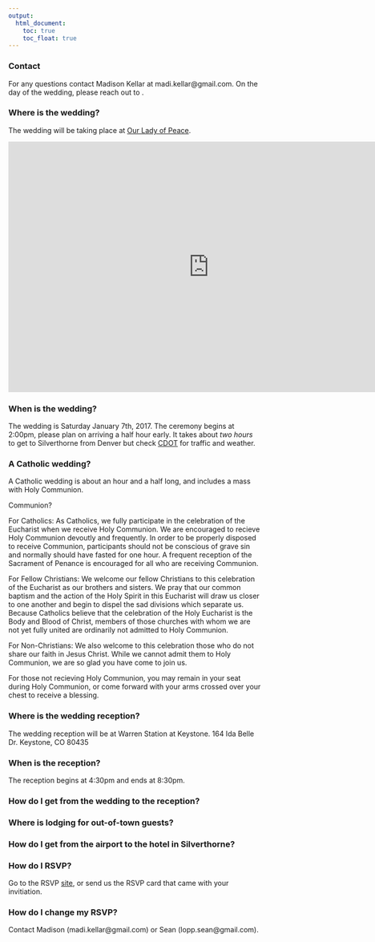 ```yaml
---
output:
  html_document:
    toc: true
    toc_float: true
---
```




### Contact
For any questions contact Madison Kellar at madi.kellar@gmail.com. On the day of the wedding, please reach out to .


### Where is the wedding?
The wedding will be taking place at [Our Lady of Peace](http://www.summitcatholic.org/our-lady-of-peace-silverthorne/).

<iframe width="800" height="500" src="http://www.summitcatholic.org/our-lady-of-peace-silverthorne/"  frameborder="0"  allowfullscreen></iframe>

### When is the wedding?
The wedding is Saturday January 7th, 2017. The ceremony begins at 2:00pm, please plan on arriving a half hour early. It takes about *two hours* to get to Silverthorne from Denver but check [CDOT](http://www.cotrip.org/highways.htm#?commuteRouteId=54) for traffic and weather.

### A Catholic wedding?

A Catholic wedding is about an hour and a half long, and includes a mass with Holy Communion.

Communion?

For Catholics:
As Catholics, we fully participate in the celebration of the Eucharist when we receive Holy Communion. We are encouraged to recieve Holy Communion devoutly and frequently. In order to be properly disposed to receive Communion, participants should not be conscious of grave sin and normally should have fasted for one hour. A frequent reception of the Sacrament of Penance is encouraged for all who are receiving Communion.

For Fellow Christians:
We welcome our fellow Christians to this celebration of the Eucharist as our brothers and sisters. We pray that our common baptism and the action of the Holy Spirit in this Eucharist will draw us closer to one another and begin to dispel the sad divisions which separate us. Because Catholics believe that the celebration of the Holy Eucharist is the Body and Blood of Christ, members of those churches with whom we are not yet fully united are ordinarily not admitted to Holy Communion.

For Non-Christians:
We also welcome to this celebration those who do not share our faith in Jesus Christ. While we cannot admit them to Holy Communion, we are so glad you have come to join us.

For those not recieving Holy Communion, you may remain in your seat during Holy Communion, or come forward with your arms crossed over your chest to receive a blessing.


### Where is the wedding reception?
The wedding reception will be at Warren Station at Keystone.
164 Ida Belle Dr.
Keystone, CO 80435

### When is the reception?
The reception begins at 4:30pm and ends at 8:30pm.

### How do I get from the wedding to the reception?



### Where is lodging for out-of-town guests?

### How do I get from the airport to the hotel in Silverthorne?


### How do I RSVP?
Go to the RSVP [site](http://seandemo.shinyapps.io/elopped), or send us the RSVP card that came with your invitiation.

### How do I change my RSVP?
Contact Madison (madi.kellar@gmail.com) or Sean (lopp.sean@gmail.com).
